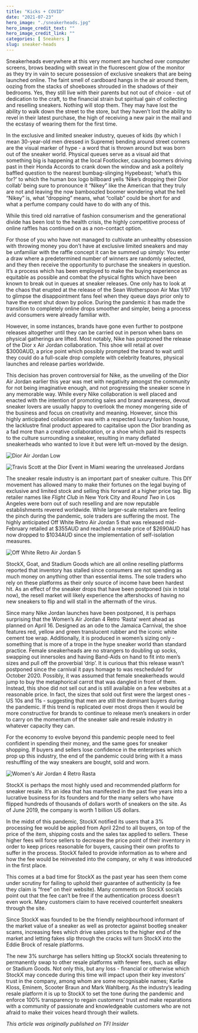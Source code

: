 ```yaml
---
title: "Kicks + COVID"
date: "2021-07-23"
hero_image: "./sneakerheads.jpg"
hero_image_credit_text: ""
hero_image_credit_link: ""
categories: [ Sneakers ]
slug: sneaker-heads
---
```


Sneakerheads everywhere at this very moment are hunched over computer screens, brows beading with sweat in the fluorescent glow of the monitor as they try in vain to secure possession of exclusive sneakers that are being launched online. The faint smell of cardboard hangs in the air around them, oozing from the stacks of shoeboxes shrouded in the shadows of their bedrooms. Yes, they still live with their parents but not out of choice - out of dedication to the craft, to the financial strain but spiritual gain of collecting and reselling sneakers. Nothing will stop them. They may have lost the ability to walk down the street to the store, but they haven’t lost the ability to revel in their latest purchase, the high of receiving a new pair in the mail and the ecstasy of wearing them for the first time. 

In the exclusive and limited sneaker industry, queues of kids (by which I mean 30-year-old men dressed in Supreme) bending around street corners are the visual marker of hype - a word that is thrown around but was born out of the sneaker world. Physical queues serve as a visual aid that something big is happening at the local Footlocker, causing boomers driving past in their Honda Accords to crank down the window and ask a politely baffled question to the nearest bumbag-slinging Hypebeast; ‘what’s this for?’ to which the human box logo billboard yells ‘Nike’s dropping their Dior collab’ being sure to pronounce it “Nikey” like the American that they truly are not and leaving the now bamboozled boomer wondering what the hell “Nikey” is, what “dropping” means, what “collab” could be short for and what a perfume company could have to do with any of this.   

While this tired old narrative of fashion consumerism and the generational divide has been lost to the health crisis, the highly competitive process of online raffles has continued on as a non-contact option. 

For those of you who have not managed to cultivate an unhealthy obsession with throwing money you don’t have at exclusive limited sneakers and may be unfamiliar with the raffle concept it can be summed up simply: You enter a draw where a predetermined number of winners are randomly selected, and they then receive the opportunity to purchase the sneakers in question. It’s a process which has been employed to make the buying experience as  equitable as possible and combat the physical fights which have been known to break out in queues at sneaker releases. One only has to look at the chaos that erupted at the release of the Sean Wotherspoon Air Max 1/97 to glimpse the disappointment fans feel when they queue days prior only to have the event shut down by police. During the pandemic it has made the transition to completely online drops smoother and simpler, being a process avid consumers were already familiar with. 

However, in some instances, brands have gone even further to postpone releases altogether until they can be carried out in person when bans on physical gatherings are lifted. Most notably, Nike has postponed the release of the Dior x Air Jordan collaboration. This shoe will retail at over $3000AUD, a price point which possibly prompted the brand to wait until they could do a full-scale drop complete with celebrity features, physical launches and release parties worldwide. 

This decision has proven controversial for Nike, as the unveiling of the Dior Air Jordan earlier this year was met with negativity amongst the community for not being imaginative enough, and not progressing the sneaker scene in any memorable way. While every Nike collaboration is well placed and enacted with the intention of promoting sales and brand awareness, devout sneaker lovers are usually happy to overlook the money mongering side of the business and focus on creativity and meaning. However, since this highly anticipated collaboration was with a respected luxury fashion house, the lacklustre final product appeared to capitalise upon the Dior branding as a fad more than a creative collaboration, or a shoe which paid its respects to the culture surrounding a sneaker, resulting in many deflated sneakerheads who wanted to love it but were left un-moved by the design. 

![Dior Air Jordan Low](./dior-air-jordan.jpeg)

![Travis Scott at the Dior Event in Miami wearing the unreleased Jordans](./dior-men.jpeg)

The sneaker resale industry is an important part of sneaker culture. This DIY movement has allowed many to make their fortunes on the legal buying of exclusive and limited stock and selling this forward at a higher price tag. Big retailer names like *Flight Club* in New York City and *Round Two* in Los Angeles were born out of such reselling and are now reputable establishments revered worldwide. While larger-scale retailers are feeling the pinch during the pandemic, sole traders are suffering the most. The highly anticipated Off White Retro Air Jordan 5 that was released mid-February retailed at $355AUD and reached a resale price of $2690AUD has now dropped to $1034AUD since the implementation of self-isolation measures.

![Off White Retro Air Jordan 5](./off-white-jordan.jpeg)

StockX, Goat, and Stadium Goods which are all online reselling platforms reported that inventory has stalled since consumers are not spending as much money on anything other than essential items. The sole traders who rely on these platforms as their only source of income have been hardest hit. As an effect of the sneaker drops that have been postponed (six in total now), the resell market will likely experience the aftershocks of having no new sneakers to flip and will stall in the aftermath of the virus. 

Since many Nike Jordan launches have been postponed, it is perhaps surprising that the Women’s Air Jordan 4 Retro ‘Rasta’ went ahead as planned on April 16. Designed as an ode to the Jamaica Carnival, the shoe features red, yellow and green translucent rubber and the iconic white cement toe wrap. Additionally, it is produced in women’s sizing only - something that is more of a trope in the hype sneaker world than standard practice. Female sneakerheads are no strangers to doubling up socks, swapping out innersoles and having Band-Aids on hand to fit into men’s sizes and pull off the proverbial ‘drip’. It is curious that this release wasn’t postponed since the carnival it pays homage to was rescheduled for October 2020. Possibly, it was assumed that female sneakerheads would jump to buy the metaphorical carrot that was dangled in front of them. Instead, this shoe did not sell out and is still available on a few websites at a reasonable price. In fact, the sizes that sold out first were the largest ones - US 10s and 11s - suggesting that men are still the dominant buyers during the pandemic. If this trend is replicated over most drops then it would be more constructive for brands to continue to release men’s sneakers in order to carry on the momentum of the sneaker sale and resale industry in whatever capacity they can. 

For the economy to evolve beyond this pandemic people need to feel confident in spending their money, and the same goes for sneaker shopping. If buyers and sellers lose confidence in the enterprises which prop up this industry, the end of the pandemic could bring with it a mass reshuffling of the way sneakers are bought, sold and worn. 

![Women's Air Jordan 4 Retro Rasta](./womens-air-jordans.jpeg)

StockX is perhaps the most highly used and recommended platform for sneaker resale. It’s an idea that has manifested in the past five years into a lucrative business for its founders and for the many sellers who have flipped hundreds of thousands of dollars worth of sneakers on the site. As of June 2019, the company is worth 1 billion US dollars. 

In the midst of this pandemic, StockX notified its users that a 3% processing fee would be applied from April 22nd to all buyers, on top of the price of the item, shipping costs and the sales tax applied to sellers. These higher fees will force sellers to decrease the price point of their inventory in order to keep prices reasonable for buyers, causing their own profits to suffer in the process. StockX failed to provide information as to where and how the fee would be reinvested into the company, or why it was introduced in the first place. 

This comes at a bad time for StockX as the past year has seen them come under scrutiny for failing to uphold their guarantee of authenticity (a fee they claim is “free” on their website). Many comments on StockX socials point out that the fee can’t be free if the authentication process doesn’t even work. Many customers claim to have received counterfeit sneakers through the site. 

Since StockX was founded to be the friendly neighbourhood informant of the market value of a sneaker as well as protector against bootleg sneaker scams, increasing fees which drive sales prices to the higher end of the market and letting fakes slip through the cracks will turn StockX into the Eddie Brock of resale platforms. 

The new 3% surcharge has sellers hitting up StockX socials threatening to permanently swap to other resale platforms with fewer fees, such as eBay or Stadium Goods. Not only this, but any loss - financial or otherwise which StockX may concede during this time will impact upon their key investors’ trust in the company, among whom are some recognisable names; Karlie Kloss, Eminem, Scooter Braun and Mark Wahlberg. As the industry’s leading resale platform it is up to StockX to set the tone during the pandemic and enforce 100% transparency to regain customers’ trust and make reparations with a community of passionate and knowledgeable customers who are not afraid to make their voices heard through their wallets. 

*This article was originally published on TFI Insider*